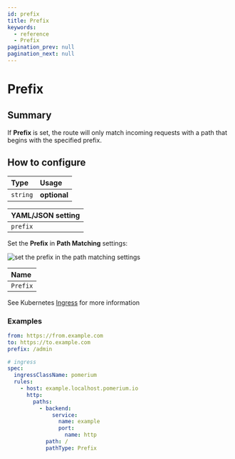 ```yaml
---
id: prefix
title: Prefix
keywords:
  - reference
  - Prefix
pagination_prev: null
pagination_next: null
---
```



# Prefix

## Summary

If **Prefix** is set, the route will only match incoming requests with a path that begins with the specified prefix.

## How to configure

| **Type** | **Usage**    |
| :------- | :----------- |
| `string` | **optional** |

<Tabs>
<TabItem value="Core" label="Core">

| **YAML**/**JSON** setting |
| :------------------------ |
| `prefix`                  |

</TabItem>
<TabItem value="Enterprise" label="Enterprise">

Set the **Prefix** in **Path Matching** settings:

![set the prefix in the path matching settings](../img/routes/path-matching/prefix.png)

</TabItem>
<TabItem value="Kubernetes" label="Kubernetes">

| **Name** |
| :------- |
| `Prefix` |

See Kubernetes [Ingress](/docs/deploy/k8s/ingress#annotations) for more information

</TabItem>
</Tabs>

### Examples

```yaml
from: https://from.example.com
to: https://to.example.com
prefix: /admin

# ingress
spec:
  ingressClassName: pomerium
  rules:
    - host: example.localhost.pomerium.io
      http:
        paths:
          - backend:
              service:
                name: example
                port:
                  name: http
            path: /
            pathType: Prefix
```
